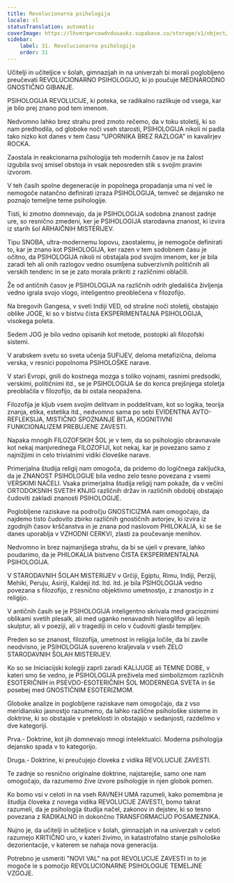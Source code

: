 ```yaml
---
title: Revolucionarna psihologija
locale: sl
statusTranslation: automatic
coverImage: https://lhvmrqwrcowdvduuaukz.supabase.co/storage/v1/object/public/strapi-uploads/small_cover-educacion-fundamental.webp-2d51a7828a2b1309555be27f7e2a61a0.webp
sidebar:
    label: 31. Revolucionarna psihologija
    order: 31
---
```

Učitelji in učiteljice v šolah, gimnazijah in na univerzah bi morali poglobljeno preučevati REVOLUCIONARNO PSIHOLOGIJO, ki jo poučuje MEDNARODNO GNOSTIČNO GIBANJE.

PSIHOLOGIJA REVOLUCIJE, ki poteka, se radikalno razlikuje od vsega, kar je bilo prej znano pod tem imenom.

Nedvomno lahko brez strahu pred zmoto rečemo, da v toku stoletij, ki so nam predhodila, od globoke noči vseh starosti, PSIHOLOGIJA nikoli ni padla tako nizko kot danes v tem času "UPORNIKA BREZ RAZLOGA" in kavalirjev ROCKA.

Zaostala in reakcionarna psihologija teh modernih časov je na žalost izgubila svoj smisel obstoja in vsak neposreden stik s svojim pravim izvorom.

V teh časih spolne degeneracije in popolnega propadanja uma ni več le nemogoče natančno definirati izraza PSIHOLOGIJA, temveč se dejansko ne poznajo temeljne teme psihologije.

Tisti, ki zmotno domnevajo, da je PSIHOLOGIJA sodobna znanost zadnje ure, so resnično zmedeni, ker je PSIHOLOGIJA starodavna znanost, ki izvira iz starih šol ARHAIČNIH MISTERIJEV.

Tipu SNOBA, ultra-modernemu lopovu, zaostalemu, je nemogoče definirati to, kar je znano kot PSIHOLOGIJA, ker razen v tem sodobnem času je očitno, da PSIHOLOGIJA nikoli ni obstajala pod svojim imenom, ker je bila zaradi teh ali onih razlogov vedno osumljena subverzivnih političnih ali verskih tendenc in se je zato morala prikriti z različnimi oblačili.

Že od antičnih časov je PSIHOLOGIJA na različnih odrih gledališča življenja vedno igrala svojo vlogo, inteligentno preoblečena v filozofijo.

Na bregovih Gangesa, v sveti Indiji VED, od strašne noči stoletij, obstajajo oblike JOGE, ki so v bistvu čista EKSPERIMENTALNA PSIHOLOGIJA, visokega poleta.

Sedem JOG je bilo vedno opisanih kot metode, postopki ali filozofski sistemi.

V arabskem svetu so sveta učenja SUFIJEV, deloma metafizična, deloma verska, v resnici popolnoma PSIHOLOŠKE narave.

V stari Evropi, gnili do kostnega mozga s toliko vojnami, rasnimi predsodki, verskimi, političnimi itd., se je PSIHOLOGIJA še do konca prejšnjega stoletja preoblačila v filozofijo, da bi ostala neopažena.

Filozofija je kljub vsem svojim delitvam in poddelitvam, kot so logika, teorija znanja, etika, estetika itd., nedvomno sama po sebi EVIDENTNA AVTO-REFLEKSIJA, MISTIČNO SPOZNANJE BITJA, KOGNITIVNI FUNKCIONALIZEM PREBUJENE ZAVESTI.

Napaka mnogih FILOZOFSKIH ŠOL je v tem, da so psihologijo obravnavale kot nekaj manjvrednega FILOZOFIJI, kot nekaj, kar je povezano samo z najnižjimi in celo trivialnimi vidiki človeške narave.

Primerjalna študija religij nam omogoča, da pridemo do logičnega zaključka, da je ZNANOST PSIHOLOGIJE bila vedno zelo tesno povezana z vsemi VERSKIMI NAČELI. Vsaka primerjalna študija religij nam pokaže, da v večini ORTODOKSNIH SVETIH KNJIG različnih držav in različnih obdobij obstajajo čudoviti zakladi znanosti PSIHOLOGIJE.

Poglobljene raziskave na področju GNOSTICIZMA nam omogočajo, da najdemo tisto čudovito zbirko različnih gnostičnih avtorjev, ki izvira iz zgodnjih časov krščanstva in je znana pod naslovom PHILOKALIA, ki se še danes uporablja v VZHODNI CERKVI, zlasti za poučevanje menihov.

Nedvomno in brez najmanjšega strahu, da bi se ujeli v prevare, lahko poudarimo, da je PHILOKALIA bistveno ČISTA EKSPERIMENTALNA PSIHOLOGIJA.

V STARODAVNIH ŠOLAH MISTERIJEV v Grčiji, Egiptu, Rimu, Indiji, Perziji, Mehiki, Peruju, Asiriji, Kaldeji itd. Itd. itd. je bila PSIHOLOGIJA vedno povezana s filozofijo, z resnično objektivno umetnostjo, z znanostjo in z religijo.

V antičnih časih se je PSIHOLOGIJA inteligentno skrivala med gracioznimi oblikami svetih plesalk, ali med uganko nenavadnih hieroglifov ali lepih skulptur, ali v poeziji, ali v tragediji in celo v čudoviti glasbi templjev.

Preden so se znanost, filozofija, umetnost in religija ločile, da bi zavile neodvisno, je PSIHOLOGIJA suvereno kraljevala v vseh ZELO STARODAVNIH ŠOLAH MISTERIJEV.

Ko so se Iniciacijski kolegiji zaprli zaradi KALIJUGE ali TEMNE DOBE, v kateri smo še vedno, je PSIHOLOGIJA preživela med simbolizmom različnih ESOTERIČNIH in PSEVDO-ESOTERIČNIH ŠOL MODERNEGA SVETA in še posebej med GNOSTIČNIM ESOTERIZMOM.

Globoke analize in poglobljene raziskave nam omogočajo, da z vso meridiansko jasnostjo razumemo, da lahko različne psihološke sisteme in doktrine, ki so obstajale v preteklosti in obstajajo v sedanjosti, razdelimo v dve kategoriji.

Prva.- Doktrine, kot jih domnevajo mnogi intelektualci. Moderna psihologija dejansko spada v to kategorijo.

Druga.- Doktrine, ki preučujejo človeka z vidika REVOLUCIJE ZAVESTI.

Te zadnje so resnično originalne doktrine, najstarejše, samo one nam omogočajo, da razumemo žive izvore psihologije in njen globok pomen.

Ko bomo vsi v celoti in na vseh RAVNEH UMA razumeli, kako pomembna je študija človeka z novega vidika REVOLUCIJE ZAVESTI, bomo takrat razumeli, da je psihologija študija načel, zakonov in dejstev, ki so tesno povezana z RADIKALNO in dokončno TRANSFORMACIJO POSAMEZNIKA.

Nujno je, da učitelji in učiteljice v šolah, gimnazijah in na univerzah v celoti razumejo KRITIČNO uro, v kateri živimo, in katastrofalno stanje psihološke dezorientacije, v katerem se nahaja nova generacija.

Potrebno je usmeriti "NOVI VAL" na pot REVOLUCIJE ZAVESTI in to je mogoče le s pomočjo REVOLUCIONARNE PSIHOLOGIJE TEMELJNE VZGOJE.


